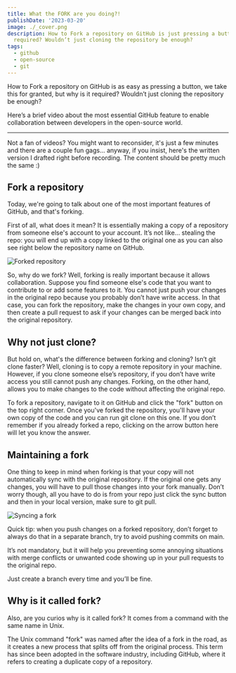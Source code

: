 ```yaml
---
title: What the FORK are you doing?!
publishDate: '2023-03-20'
image: ./_cover.png
description: How to Fork a repository on GitHub is just pressing a button, but why is it
  required? Wouldn’t just cloning the repository be enough?
tags:
  - github
  - open-source
  - git
---
```



How to Fork a repository on GitHub is as easy as pressing a button, we take this for granted, but why is it required? Wouldn’t just cloning the repository be enough?

Here’s a brief video about the most essential GitHub feature to enable collaboration between developers in the open-source world.

<YouTube id="VbfvQzCoiQc" />

---

Not a fan of videos? You might want to reconsider, it's just a few minutes and there are a couple fun gags... anyway, if you insist, here's the written version I drafted right before recording. The content should be pretty much the same :)

## Fork a repository

Today, we're going to talk about one of the most important features of GitHub, and that's forking.

First of all, what does it mean? It is essentially making a copy of a repository from someone else's account to your account. It’s not like... stealing the repo: you will end up with a copy linked to the original one as you can also see right below the repository name on GitHub.


<Image src={forked} alt="Forked repository" />

So, why do we fork? Well, forking is really important because it allows collaboration. Suppose you find someone else's code that you want to contribute to or add some features to it. You cannot just push your changes in the original repo because you probably don’t have write access. In that case, you can fork the repository, make the changes in your own copy, and then create a pull request to ask if your changes can be merged back into the original repository.

## Why not just clone?

But hold on, what's the difference between forking and cloning? Isn’t git clone faster? Well, cloning is to copy a remote repository in your machine. However, if you clone someone else’s repository, if you don’t have write access you still cannot push any changes. Forking, on the other hand, allows you to make changes to the code without affecting the original repo.

To fork a repository, navigate to it on GitHub and click the "fork" button on the top right corner. Once you've forked the repository, you'll have your own copy of the code and you can run git clone on this one. If you don’t remember if you already forked a repo, clicking on the arrow button here will let you know the answer.

## Maintaining a fork

One thing to keep in mind when forking is that your copy will not automatically sync with the original repository. If the original one gets any changes, you will have to pull those changes into your fork manually. Don’t worry though, all you have to do is from your repo just click the sync button and then in your local version, make sure to git pull.


<Image src={sync} alt="Syncing a fork" />

Quick tip: when you push changes on a forked repository, don’t forget to always do that in a separate branch, try to avoid pushing commits on main.

It’s not mandatory, but it will help you preventing some annoying situations with merge conflicts or unwanted code showing up in your pull requests to the original repo.

Just create a branch every time and you’ll be fine.

## Why is it called fork?

Also, are you curios why is it called fork? It comes from a command with the same name in Unix.

The Unix command "fork" was named after the idea of a fork in the road, as it creates a new process that splits off from the original process. This term has since been adopted in the software industry, including GitHub, where it refers to creating a duplicate copy of a repository.
